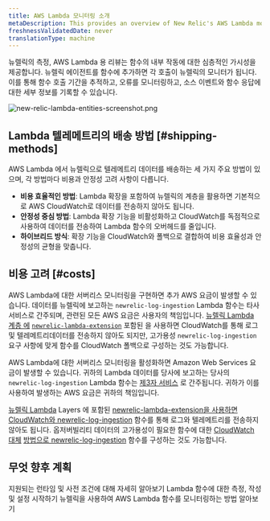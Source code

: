 ```yaml
---
title: AWS Lambda 모니터링 소개
metaDescription: This provides an overview of New Relic's AWS Lambda monitoring and details how to link your accounts.
freshnessValidatedDate: never
translationType: machine
---
```


뉴렐릭의 측정, AWS Lambda 용 리뷰는 함수의 내부 작동에 대한 심층적인 가시성을 제공합니다. 뉴렐릭 에이전트를 함수에 추가하면 각 호출이 뉴렐릭의 모니터가 됩니다. 이를 통해 함수 호출 기간을 추적하고, 오류를 모니터링하고, 소스 이벤트와 함수 응답에 대한 세부 정보를 기록할 수 있습니다.

<img title="new-relic-lambda-entities-screenshot.png" alt="new-relic-lambda-entities-screenshot.png" src="/images/lambda_overview.webp" />

## Lambda 텔레메트리의 배송 방법 [#shipping-methods]

AWS Lambda 에서 뉴렐릭으로 텔레메트리 데이터를 배송하는 세 가지 주요 방법이 있으며, 각 방법마다 비용과 안정성 고려 사항이 다릅니다.

* **비용 효율적인 방법**: Lambda 확장을 포함하여 뉴렐릭의 계층을 활용하면 기본적으로 AWS CloudWatch로 데이터를 전송하지 않아도 됩니다.
* **안정성 중심 방법**: Lambda 확장 기능을 비활성화하고 CloudWatch를 독점적으로 사용하여 데이터를 전송하여 Lambda 함수의 오버헤드를 줄입니다.
* **하이브리드 방식**: 확장 기능을 CloudWatch와 폴백으로 결합하여 비용 효율성과 안정성의 균형을 맞춥니다.

## 비용 고려 [#costs]

AWS Lambda에 대한 서버리스 모니터링을 구현하면 추가 AWS 요금이 발생할 수 있습니다. 데이터를 뉴렐릭에 보고하는 `newrelic-log-ingestion` Lambda 함수는 타사 서비스로 간주되며, 관련된 모든 AWS 요금은 사용자의 책임입니다. [뉴렐릭 Lambda 계층 에](https://github.com/newrelic/newrelic-lambda-layers) [`newrelic-lambda-extension`](https://github.com/newrelic/newrelic-lambda-extension) 포함된 을 사용하면 CloudWatch를 통해 로그 및 텔레메트리데이터를 전송하지 않아도 되지만, 고가용성 `newrelic-log-ingestion` 요구 사항에 맞게 함수를 CloudWatch 폴백으로 구성하는 것도 가능합니다.

AWS Lambda에 대한 서버리스 모니터링을 활성화하면 Amazon Web Services 요금이 발생할 수 있습니다. 귀하의 Lambda 데이터를 당사에 보고하는 당사의 `newrelic-log-ingestion` Lambda 함수는 [제3자 서비스](/docs/licenses/license-information/acceptable-use-policy/acceptable-use-policy) 로 간주됩니다. 귀하가 이를 사용하여 발생하는 AWS 요금은 귀하의 책임입니다.

[뉴렐릭 Lambda](https://github.com/newrelic/newrelic-lambda-layers) Layers 에 포함된 [newrelic-lambda-extension을 사용하면](https://github.com/newrelic/newrelic-lambda-extension) [CloudWatch와 newrelic-log-ingestion](https://github.com/newrelic/aws-log-ingestion) 함수를 통해 로그와 텔레메트리를 전송하지 않아도 됩니다. 옵저버빌리티 데이터의 고가용성이 필요한 함수에 대한 [CloudWatch 대체](/docs/serverless-function-monitoring/aws-lambda-monitoring/instrument-lambda-function/cloud-watch-fallback/) [방법으로 newrelic-log-ingestion](https://github.com/newrelic/aws-log-ingestion) 함수를 구성하는 것도 가능합니다.

## 무엇 향후 계획

<DocTiles>
  <DocTile title="Compatibility and requirement" path="/docs/serverless-function-monitoring/aws-lambda-monitoring/instrument-lambda-function/compatibility-requirement-lambda-monitoring">지원되는 런타임 및 사전 조건에 대해 자세히 알아보기</DocTile> <DocTile title="Install and configure Lambda monitoring" path="/docs/serverless-function-monitoring/aws-lambda-monitoring/instrument-lambda-function/configure-serverless-aws-monitoring">Lambda 함수에 대한 측정, 작성 및 설정 시작하기</DocTile> <DocTile title="Data and UI" path="/docs/serverless-function-monitoring/aws-lambda-monitoring/ui-data/understand-lambda-monitoring-ui/">뉴렐릭을 사용하여 AWS Lambda 함수를 모니터링하는 방법 알아보기</DocTile>
</DocTiles>
